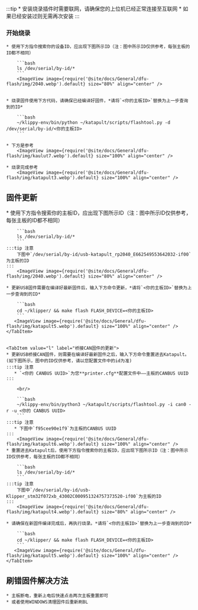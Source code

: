 
:::tip
    * 安装烧录插件时需要联网，请确保您的上位机已经正常连接至互联网
    * 如果已经安装过则无需再次安装
:::


### 开始烧录

    * 使用下方指令搜索你的设备ID，应出现下图所示ID（注：图中所示ID仅供参考，每张主板的ID都不相同）

        ```bash
        ls /dev/serial/by-id/*
        ```
        <ImageView image={require('@site/docs/General/dfu-flash/img/2040.webp').default} size="80%" align="center" />


    * 烧录固件使用下方代码，请确保已经编译好固件，*请将`<你的主板ID>`替换为上一步查询到的ID*

        ```bash
        ~/klippy-env/bin/python ~/katapult/scripts/flashtool.py -d /dev/serial/by-id/<你的主板ID>
        ```

    * 下方是参考
        <ImageView image={require('@site/docs/General/dfu-flash/img/kaulut7.webp').default} size="100%" align="center" />

    * 烧录完成参考
        <ImageView image={require('@site/docs/General/dfu-flash/img/katapult3.webp').default} size="100%" align="center" />

## 固件更新

<Tabs>
    <TabItem value="w" label="USB固件的更新" default>
    * 使用下方指令搜索你的主板ID，应出现下图所示ID（注：图中所示ID仅供参考，每张主板的ID都不相同）

        ```bash
        ls /dev/serial/by-id/*
        ```
    :::tip 注意
        下图中`/dev/serial/by-id/usb-katapult_rp2040_E662549553642032-if00`为主板的ID
    :::
        <ImageView image={require('@site/docs/General/dfu-flash/img/2040.webp').default} size="80%" align="center" />

    * 更新USB固件需要在编译好最新固件后，输入下方命令更新，*请将`<你的主板ID>`替换为上一步查询到的ID*

        ```bash
        cd ~/klipper/ && make flash FLASH_DEVICE=<你的主板ID>
        ```
       <ImageView image={require('@site/docs/General/dfu-flash/img/katapult5.webp').default} size="100%" align="center" />
    </TabItem>


    <TabItem value="l" label="桥接CAN固件的更新">
    * 更新USB桥接CAN固件，则需要在编译好最新固件之后，输入下方命令重置进去Katapult。(如下图所示，图中的ID仅供参考，请以您配置文件中的id为准)
    :::tip 注意
       * `<你的 CANBUS UUID>`为您**printer.cfg**配置文件中——主板的CANBUS UUID
    :::
        
        <br/>

        ```bash
        ~/klippy-env/bin/python3 ~/katapult/scripts/flashtool.py -i can0 -r -u <你的 CANBUS UUID>
        ```
    :::tip 注意
       * 下图中`f95cee90e1f9`为主板的CANBUS UUID
    :::
        <ImageView image={require('@site/docs/General/dfu-flash/img/katapult6.webp').default} size="100%" align="center" />
    * 重置进去Katapult后，使用下方指令搜索你的主板ID，应出现下图所示ID（注：图中所示ID仅供参考，每张主板的ID都不相同）

        ```bash
        ls /dev/serial/by-id/*
        ```
    :::tip 注意
        下图中`/dev/serial/by-id/usb-Klipper_stm32f072xb_43002C000951324757373520-if00`为主板的ID
    :::
        <ImageView image={require('@site/docs/General/dfu-flash/img/katapult4.webp').default} size="80%" align="center" />

    * 请确保在新固件编译完成后，再执行烧录。*请将`<你的主板ID>`替换为上一步查询到的ID*

        ```bash
        cd ~/klipper/ && make flash FLASH_DEVICE=<你的主板ID>
        ```
       <ImageView image={require('@site/docs/General/dfu-flash/img/katapult5.webp').default} size="100%" align="center" />
    </TabItem>

</Tabs>

## 刷错固件解决方法

    * 主板断电，重新上电后快速点击两次主板重置即可
    * 或者使用WINDOWS清理固件后重新刷BL